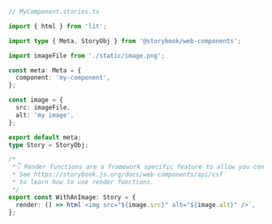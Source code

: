 ```ts
// MyComponent.stories.ts

import { html } from 'lit';

import type { Meta, StoryObj } from '@storybook/web-components';

import imageFile from './static/image.png';

const meta: Meta = {
  component: 'my-component',
};

const image = {
  src: imageFile,
  alt: 'my image',
};

export default meta;
type Story = StoryObj;

/*
 *👇 Render functions are a framework specific feature to allow you control on how the component renders.
 * See https://storybook.js.org/docs/web-components/api/csf
 * to learn how to use render functions.
 */
export const WithAnImage: Story = {
  render: () => html`<img src="${image.src}" alt="${image.alt}" />`,
};
```

